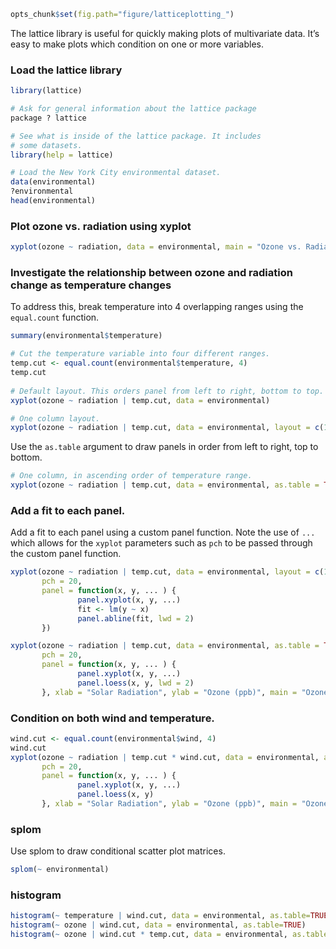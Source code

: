 ```r
opts_chunk$set(fig.path="figure/latticeplotting_")
```
The lattice library is useful for quickly making plots of multivariate data. It's easy to make plots which condition on one or more variables.

### Load the lattice library ###
```r
library(lattice)

# Ask for general information about the lattice package
package ? lattice

# See what is inside of the lattice package. It includes
# some datasets.
library(help = lattice)

# Load the New York City environmental dataset.
data(environmental)
?environmental
head(environmental)
```


### Plot ozone vs. radiation using xyplot###
```r
xyplot(ozone ~ radiation, data = environmental, main = "Ozone vs. Radiation")
```

### Investigate the relationship between ozone and radiation change as temperature changes ###

To address this, break temperature into 4 overlapping ranges using the `equal.count` function.

```r
summary(environmental$temperature)

# Cut the temperature variable into four different ranges.
temp.cut <- equal.count(environmental$temperature, 4)
temp.cut
    
# Default layout. This orders panel from left to right, bottom to top.
xyplot(ozone ~ radiation | temp.cut, data = environmental)

# One column layout.
xyplot(ozone ~ radiation | temp.cut, data = environmental, layout = c(1,4))
```

Use the `as.table` argument to draw panels in order from left to right, top to bottom.

```r
# One column, in ascending order of temperature range.
xyplot(ozone ~ radiation | temp.cut, data = environmental, as.table = TRUE)
```

### Add a fit to each panel. ###

Add a fit to each panel using a custom panel function. Note the use of `...` which allows for the `xyplot` parameters such as `pch` to be passed through the custom panel function.

```r
xyplot(ozone ~ radiation | temp.cut, data = environmental, layout = c(1,4), as.table = TRUE,
       pch = 20,
       panel = function(x, y, ... ) {
               panel.xyplot(x, y, ...)
               fit <- lm(y ~ x)
               panel.abline(fit, lwd = 2)
       })

xyplot(ozone ~ radiation | temp.cut, data = environmental, as.table = TRUE,
       pch = 20,
       panel = function(x, y, ... ) {
               panel.xyplot(x, y, ...)
               panel.loess(x, y, lwd = 2)
       }, xlab = "Solar Radiation", ylab = "Ozone (ppb)", main = "Ozone vs. Solar Radiation")
```

### Condition on both wind and temperature. ###

```r
wind.cut <- equal.count(environmental$wind, 4)
wind.cut
xyplot(ozone ~ radiation | temp.cut * wind.cut, data = environmental, as.table = TRUE,
       pch = 20,
       panel = function(x, y, ... ) {
               panel.xyplot(x, y, ...)
               panel.loess(x, y)
       }, xlab = "Solar Radiation", ylab = "Ozone (ppb)", main = "Ozone vs. Solar Radiation")
```

### splom ###
Use splom to draw conditional scatter plot matrices.
```r
splom(~ environmental)
```

### histogram ###

```r
histogram(~ temperature | wind.cut, data = environmental, as.table=TRUE)
histogram(~ ozone | wind.cut, data = environmental, as.table=TRUE)
histogram(~ ozone | wind.cut * temp.cut, data = environmental, as.table=TRUE)
```